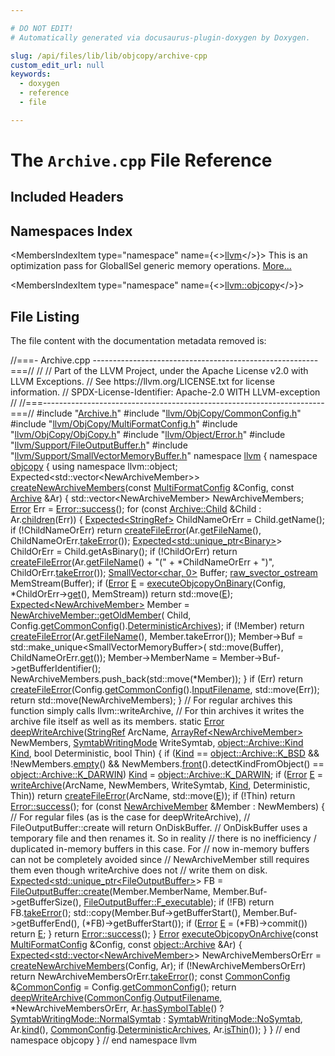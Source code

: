 ```yaml
---

# DO NOT EDIT!
# Automatically generated via docusaurus-plugin-doxygen by Doxygen.

slug: /api/files/lib/lib/objcopy/archive-cpp
custom_edit_url: null
keywords:
  - doxygen
  - reference
  - file

---
```





# The `Archive.cpp` File Reference

<DoxygenPage pluginConfig={pluginConfig}>



## Included Headers

<IncludesList>
<IncludesListItem
  filePath="Archive.h"
  permalink="/docs/api/files/lib/lib/objcopy/archive-h"
  isLocal="true" />
<IncludesListItem
  filePath="llvm/ObjCopy/CommonConfig.h"
  permalink="/docs/api/files/include/include/llvm/include/llvm/objcopy/commonconfig-h"
  isLocal="true" />
<IncludesListItem
  filePath="llvm/ObjCopy/MultiFormatConfig.h"
  permalink="/docs/api/files/include/include/llvm/include/llvm/objcopy/multiformatconfig-h"
  isLocal="true" />
<IncludesListItem
  filePath="llvm/ObjCopy/ObjCopy.h"
  permalink="/docs/api/files/include/include/llvm/include/llvm/objcopy/objcopy-h"
  isLocal="true" />
<IncludesListItem
  filePath="llvm/Object/Error.h"
  permalink="/docs/api/files/include/include/llvm/include/llvm/object/error-h"
  isLocal="true" />
<IncludesListItem
  filePath="llvm/Support/FileOutputBuffer.h"
  permalink="/docs/api/files/include/include/llvm/include/llvm/support/fileoutputbuffer-h"
  isLocal="true" />
<IncludesListItem
  filePath="llvm/Support/SmallVectorMemoryBuffer.h"
  permalink="/docs/api/files/include/include/llvm/include/llvm/support/smallvectormemorybuffer-h"
  isLocal="true" />
</IncludesList>

## Namespaces Index

<MembersIndex>

<MembersIndexItem
  type="namespace"
  name={<><a href="/docs/api/namespaces/llvm">llvm</a></>}>
This is an optimization pass for GlobalISel generic memory operations. <a href="/docs/api/namespaces/llvm/#details">More...</a>
</MembersIndexItem>

<MembersIndexItem
  type="namespace"
  name={<><a href="/docs/api/namespaces/llvm/objcopy">llvm::objcopy</a></>}>
</MembersIndexItem>

</MembersIndex>


## File Listing

The file content with the documentation metadata removed is:

<ProgramListing>

<Link id="l00001" /><CodeLine lineNumber="1"><span class="doxyHighlightComment">//===- Archive.cpp --------------------------------------------------------===//</span></CodeLine>
<Link id="l00002" /><CodeLine lineNumber="2"><span class="doxyHighlightComment">//</span></CodeLine>
<Link id="l00003" /><CodeLine lineNumber="3"><span class="doxyHighlightComment">// Part of the LLVM Project, under the Apache License v2.0 with LLVM Exceptions.</span></CodeLine>
<Link id="l00004" /><CodeLine lineNumber="4"><span class="doxyHighlightComment">// See https://llvm.org/LICENSE.txt for license information.</span></CodeLine>
<Link id="l00005" /><CodeLine lineNumber="5"><span class="doxyHighlightComment">// SPDX-License-Identifier: Apache-2.0 WITH LLVM-exception</span></CodeLine>
<Link id="l00006" /><CodeLine lineNumber="6"><span class="doxyHighlightComment">//</span></CodeLine>
<Link id="l00007" /><CodeLine lineNumber="7"><span class="doxyHighlightComment">//===----------------------------------------------------------------------===//</span></CodeLine>
<Link id="l00008" /><CodeLine lineNumber="8"></CodeLine>
<Link id="l00009" /><CodeLine lineNumber="9"><span class="doxyHighlightPreprocessor">#include &quot;<a href="/docs/api/files/lib/lib/objcopy/archive-h">Archive.h</a>&quot;</span></CodeLine>
<Link id="l00010" /><CodeLine lineNumber="10"><span class="doxyHighlightPreprocessor">#include &quot;<a href="/docs/api/files/include/include/llvm/include/llvm/objcopy/commonconfig-h">llvm/ObjCopy/CommonConfig.h</a>&quot;</span></CodeLine>
<Link id="l00011" /><CodeLine lineNumber="11"><span class="doxyHighlightPreprocessor">#include &quot;<a href="/docs/api/files/include/include/llvm/include/llvm/objcopy/multiformatconfig-h">llvm/ObjCopy/MultiFormatConfig.h</a>&quot;</span></CodeLine>
<Link id="l00012" /><CodeLine lineNumber="12"><span class="doxyHighlightPreprocessor">#include &quot;<a href="/docs/api/files/include/include/llvm/include/llvm/objcopy/objcopy-h">llvm/ObjCopy/ObjCopy.h</a>&quot;</span></CodeLine>
<Link id="l00013" /><CodeLine lineNumber="13"><span class="doxyHighlightPreprocessor">#include &quot;<a href="/docs/api/files/include/include/llvm/include/llvm/object/error-h">llvm/Object/Error.h</a>&quot;</span></CodeLine>
<Link id="l00014" /><CodeLine lineNumber="14"><span class="doxyHighlightPreprocessor">#include &quot;<a href="/docs/api/files/include/include/llvm/include/llvm/support/fileoutputbuffer-h">llvm/Support/FileOutputBuffer.h</a>&quot;</span></CodeLine>
<Link id="l00015" /><CodeLine lineNumber="15"><span class="doxyHighlightPreprocessor">#include &quot;<a href="/docs/api/files/include/include/llvm/include/llvm/support/smallvectormemorybuffer-h">llvm/Support/SmallVectorMemoryBuffer.h</a>&quot;</span></CodeLine>
<Link id="l00016" /><CodeLine lineNumber="16"></CodeLine>
<Link id="l00017" /><CodeLine lineNumber="17"><span class="doxyHighlightKeyword">namespace </span><span class="doxyHighlight"><a href="/docs/api/namespaces/llvm">llvm</a> &#123;</span></CodeLine>
<Link id="l00018" /><CodeLine lineNumber="18"><span class="doxyHighlightKeyword">namespace </span><span class="doxyHighlight"><a href="/docs/api/namespaces/llvm/objcopy">objcopy</a> &#123;</span></CodeLine>
<Link id="l00019" /><CodeLine lineNumber="19"></CodeLine>
<Link id="l00020" /><CodeLine lineNumber="20"><span class="doxyHighlightKeyword">using namespace </span><span class="doxyHighlight">llvm::object;</span></CodeLine>
<Link id="l00021" /><CodeLine lineNumber="21"></CodeLine>
<Link id="l00022" /><CodeLine lineNumber="22"><span class="doxyHighlight">Expected&lt;std::vector&lt;NewArchiveMember&gt;&gt;</span></CodeLine>
<Link id="l00023" /><CodeLine lineNumber="23" lineLink="/docs/api/namespaces/llvm/objcopy/#afb660c7a07ee04be6dac1b6ce20de6d6"><span class="doxyHighlight"><a href="/docs/api/namespaces/llvm/objcopy/#afb660c7a07ee04be6dac1b6ce20de6d6">createNewArchiveMembers</a>(</span><span class="doxyHighlightKeyword">const</span><span class="doxyHighlight"> <a href="/docs/api/classes/llvm/objcopy/multiformatconfig">MultiFormatConfig</a> &amp;Config, </span><span class="doxyHighlightKeyword">const</span><span class="doxyHighlight"> <a href="/docs/api/classes/llvm/object/archive">Archive</a> &amp;Ar) &#123;</span></CodeLine>
<Link id="l00024" /><CodeLine lineNumber="24"><span class="doxyHighlight">  std::vector&lt;NewArchiveMember&gt; NewArchiveMembers;</span></CodeLine>
<Link id="l00025" /><CodeLine lineNumber="25"><span class="doxyHighlight">  <a href="/docs/api/classes/llvm/error">Error</a> Err = <a href="/docs/api/classes/llvm/error/#a4dfd0813c3d0e0a30439b5a3e9196b59">Error::success</a>();</span></CodeLine>
<Link id="l00026" /><CodeLine lineNumber="26"><span class="doxyHighlight">  </span><span class="doxyHighlightKeywordFlow">for</span><span class="doxyHighlight"> (</span><span class="doxyHighlightKeyword">const</span><span class="doxyHighlight"> <a href="/docs/api/classes/llvm/object/archive/child">Archive::Child</a> &amp;Child : Ar.<a href="/docs/api/classes/llvm/object/archive/#a6f1e06f3450b7f027dfac3a136c3f547">children</a>(Err)) &#123;</span></CodeLine>
<Link id="l00027" /><CodeLine lineNumber="27"><span class="doxyHighlight">    <a href="/docs/api/classes/llvm/expected">Expected&lt;StringRef&gt;</a> ChildNameOrErr = Child.getName();</span></CodeLine>
<Link id="l00028" /><CodeLine lineNumber="28"><span class="doxyHighlight">    </span><span class="doxyHighlightKeywordFlow">if</span><span class="doxyHighlight"> (!ChildNameOrErr)</span></CodeLine>
<Link id="l00029" /><CodeLine lineNumber="29"><span class="doxyHighlight">      </span><span class="doxyHighlightKeywordFlow">return</span><span class="doxyHighlight"> <a href="/docs/api/namespaces/llvm/#a0f4ffaa2f15fc8f612a233e3b45510c0">createFileError</a>(Ar.<a href="/docs/api/classes/llvm/object/binary/#acecdb20a61e1b407af83d42e1ad9a3f3">getFileName</a>(), ChildNameOrErr.<a href="/docs/api/classes/llvm/expected/#a94789df4ebd03dc008e8adebaa66ac1f">takeError</a>());</span></CodeLine>
<Link id="l00030" /><CodeLine lineNumber="30"></CodeLine>
<Link id="l00031" /><CodeLine lineNumber="31"><span class="doxyHighlight">    <a href="/docs/api/classes/llvm/expected">Expected&lt;std::unique&#95;ptr&lt;Binary&gt;</a>&gt; ChildOrErr = Child.getAsBinary();</span></CodeLine>
<Link id="l00032" /><CodeLine lineNumber="32"><span class="doxyHighlight">    </span><span class="doxyHighlightKeywordFlow">if</span><span class="doxyHighlight"> (!ChildOrErr)</span></CodeLine>
<Link id="l00033" /><CodeLine lineNumber="33"><span class="doxyHighlight">      </span><span class="doxyHighlightKeywordFlow">return</span><span class="doxyHighlight"> <a href="/docs/api/namespaces/llvm/#a0f4ffaa2f15fc8f612a233e3b45510c0">createFileError</a>(Ar.<a href="/docs/api/classes/llvm/object/binary/#acecdb20a61e1b407af83d42e1ad9a3f3">getFileName</a>() + </span><span class="doxyHighlightStringLiteral">&quot;(&quot;</span><span class="doxyHighlight"> + &#42;ChildNameOrErr + </span><span class="doxyHighlightStringLiteral">&quot;)&quot;</span><span class="doxyHighlight">,</span></CodeLine>
<Link id="l00034" /><CodeLine lineNumber="34"><span class="doxyHighlight">                             ChildOrErr.<a href="/docs/api/classes/llvm/expected/#a94789df4ebd03dc008e8adebaa66ac1f">takeError</a>());</span></CodeLine>
<Link id="l00035" /><CodeLine lineNumber="35"></CodeLine>
<Link id="l00036" /><CodeLine lineNumber="36"><span class="doxyHighlight">    <a href="/docs/api/classes/llvm/smallvector">SmallVector&lt;char, 0&gt;</a> Buffer;</span></CodeLine>
<Link id="l00037" /><CodeLine lineNumber="37"><span class="doxyHighlight">    <a href="/docs/api/classes/llvm/raw-svector-ostream">raw&#95;svector&#95;ostream</a> MemStream(Buffer);</span></CodeLine>
<Link id="l00038" /><CodeLine lineNumber="38"></CodeLine>
<Link id="l00039" /><CodeLine lineNumber="39"><span class="doxyHighlight">    </span><span class="doxyHighlightKeywordFlow">if</span><span class="doxyHighlight"> (<a href="/docs/api/classes/llvm/error">Error</a> <a href="/docs/api/files/lib/lib/ir/builtingcs-cpp/#abb2b3a60ccc38a28239e19a1646e0c8a">E</a> = <a href="/docs/api/namespaces/llvm/objcopy/#af45b538ed42f9864350e9c38c168333e">executeObjcopyOnBinary</a>(Config, &#42;ChildOrErr-&gt;<a href="/docs/api/classes/llvm/expected/#ad26ecbb6920f4ea55f5ed4f64e52342d">get</a>(), MemStream))</span></CodeLine>
<Link id="l00040" /><CodeLine lineNumber="40"><span class="doxyHighlight">      </span><span class="doxyHighlightKeywordFlow">return</span><span class="doxyHighlight"> std::move(<a href="/docs/api/files/lib/lib/ir/builtingcs-cpp/#abb2b3a60ccc38a28239e19a1646e0c8a">E</a>);</span></CodeLine>
<Link id="l00041" /><CodeLine lineNumber="41"></CodeLine>
<Link id="l00042" /><CodeLine lineNumber="42"><span class="doxyHighlight">    <a href="/docs/api/classes/llvm/expected">Expected&lt;NewArchiveMember&gt;</a> Member = <a href="/docs/api/structs/llvm/newarchivemember/#aadff13fd008345361aa920977e0c9e32">NewArchiveMember::getOldMember</a>(</span></CodeLine>
<Link id="l00043" /><CodeLine lineNumber="43"><span class="doxyHighlight">        Child, Config.<a href="/docs/api/classes/llvm/objcopy/multiformatconfig/#ac63baeeb820d1d700e25180b148ad18e">getCommonConfig</a>().<a href="/docs/api/structs/llvm/objcopy/commonconfig/#a8b05a53d014a071653516a835619a22c">DeterministicArchives</a>);</span></CodeLine>
<Link id="l00044" /><CodeLine lineNumber="44"><span class="doxyHighlight">    </span><span class="doxyHighlightKeywordFlow">if</span><span class="doxyHighlight"> (!Member)</span></CodeLine>
<Link id="l00045" /><CodeLine lineNumber="45"><span class="doxyHighlight">      </span><span class="doxyHighlightKeywordFlow">return</span><span class="doxyHighlight"> <a href="/docs/api/namespaces/llvm/#a0f4ffaa2f15fc8f612a233e3b45510c0">createFileError</a>(Ar.<a href="/docs/api/classes/llvm/object/binary/#acecdb20a61e1b407af83d42e1ad9a3f3">getFileName</a>(), Member.takeError());</span></CodeLine>
<Link id="l00046" /><CodeLine lineNumber="46"></CodeLine>
<Link id="l00047" /><CodeLine lineNumber="47"><span class="doxyHighlight">    Member-&gt;Buf = std::make&#95;unique&lt;SmallVectorMemoryBuffer&gt;(</span></CodeLine>
<Link id="l00048" /><CodeLine lineNumber="48"><span class="doxyHighlight">        std::move(Buffer), ChildNameOrErr.<a href="/docs/api/classes/llvm/expected/#ad26ecbb6920f4ea55f5ed4f64e52342d">get</a>());</span></CodeLine>
<Link id="l00049" /><CodeLine lineNumber="49"><span class="doxyHighlight">    Member-&gt;MemberName = Member-&gt;Buf-&gt;getBufferIdentifier();</span></CodeLine>
<Link id="l00050" /><CodeLine lineNumber="50"><span class="doxyHighlight">    NewArchiveMembers.push&#95;back(std::move(&#42;Member));</span></CodeLine>
<Link id="l00051" /><CodeLine lineNumber="51"><span class="doxyHighlight">  &#125;</span></CodeLine>
<Link id="l00052" /><CodeLine lineNumber="52"><span class="doxyHighlight">  </span><span class="doxyHighlightKeywordFlow">if</span><span class="doxyHighlight"> (Err)</span></CodeLine>
<Link id="l00053" /><CodeLine lineNumber="53"><span class="doxyHighlight">    </span><span class="doxyHighlightKeywordFlow">return</span><span class="doxyHighlight"> <a href="/docs/api/namespaces/llvm/#a0f4ffaa2f15fc8f612a233e3b45510c0">createFileError</a>(Config.<a href="/docs/api/classes/llvm/objcopy/multiformatconfig/#ac63baeeb820d1d700e25180b148ad18e">getCommonConfig</a>().<a href="/docs/api/structs/llvm/objcopy/commonconfig/#a24e1ca7d92cbc2a42152ac37dbc0e7ad">InputFilename</a>,</span></CodeLine>
<Link id="l00054" /><CodeLine lineNumber="54"><span class="doxyHighlight">                           std::move(Err));</span></CodeLine>
<Link id="l00055" /><CodeLine lineNumber="55"><span class="doxyHighlight">  </span><span class="doxyHighlightKeywordFlow">return</span><span class="doxyHighlight"> std::move(NewArchiveMembers);</span></CodeLine>
<Link id="l00056" /><CodeLine lineNumber="56"><span class="doxyHighlight">&#125;</span></CodeLine>
<Link id="l00057" /><CodeLine lineNumber="57"></CodeLine>
<Link id="l00058" /><CodeLine lineNumber="58"><span class="doxyHighlightComment">// For regular archives this function simply calls llvm::writeArchive,</span></CodeLine>
<Link id="l00059" /><CodeLine lineNumber="59"><span class="doxyHighlightComment">// For thin archives it writes the archive file itself as well as its members.</span></CodeLine>
<Link id="l00060" /><CodeLine lineNumber="60" lineLink="/docs/api/namespaces/llvm/objcopy/#abe70653ea636e6b63159edf52d38afc5"><span class="doxyHighlightKeyword">static</span><span class="doxyHighlight"> <a href="/docs/api/classes/llvm/error">Error</a> <a href="/docs/api/namespaces/llvm/objcopy/#abe70653ea636e6b63159edf52d38afc5">deepWriteArchive</a>(<a href="/docs/api/classes/llvm/stringref">StringRef</a> ArcName,</span></CodeLine>
<Link id="l00061" /><CodeLine lineNumber="61"><span class="doxyHighlight">                              <a href="/docs/api/classes/llvm/arrayref">ArrayRef&lt;NewArchiveMember&gt;</a> NewMembers,</span></CodeLine>
<Link id="l00062" /><CodeLine lineNumber="62"><span class="doxyHighlight">                              <a href="/docs/api/namespaces/llvm/#aeb5dc600b4b175aae20e7ad49f58a97e">SymtabWritingMode</a> WriteSymtab,</span></CodeLine>
<Link id="l00063" /><CodeLine lineNumber="63"><span class="doxyHighlight">                              <a href="/docs/api/classes/llvm/object/archive/#ab288378fa8bfa0678dd25e36b5198a87">object::Archive::Kind</a> <a href="/docs/api/namespaces/llvm/object/#a42e5b6ee6f67085d2115b2ea44588c47">Kind</a>, </span><span class="doxyHighlightKeywordType">bool</span><span class="doxyHighlight"> Deterministic,</span></CodeLine>
<Link id="l00064" /><CodeLine lineNumber="64"><span class="doxyHighlight">                              </span><span class="doxyHighlightKeywordType">bool</span><span class="doxyHighlight"> Thin) &#123;</span></CodeLine>
<Link id="l00065" /><CodeLine lineNumber="65"><span class="doxyHighlight">  </span><span class="doxyHighlightKeywordFlow">if</span><span class="doxyHighlight"> (<a href="/docs/api/namespaces/llvm/object/#a42e5b6ee6f67085d2115b2ea44588c47">Kind</a> == <a href="/docs/api/classes/llvm/object/archive/#ab288378fa8bfa0678dd25e36b5198a87a769a0d23f23121590187fb224cfa650f">object::Archive::K&#95;BSD</a> &amp;&amp; !NewMembers.<a href="/docs/api/classes/llvm/arrayref/#ac835b8735b1b2faec0efdca236e37d94">empty</a>() &amp;&amp;</span></CodeLine>
<Link id="l00066" /><CodeLine lineNumber="66"><span class="doxyHighlight">      NewMembers.<a href="/docs/api/classes/llvm/arrayref/#a721fc555cb3d8dc2a1a680dcc2ce69b2">front</a>().detectKindFromObject() == <a href="/docs/api/classes/llvm/object/archive/#ab288378fa8bfa0678dd25e36b5198a87a521625eb71f7beb3f5764da18be48ae8">object::Archive::K&#95;DARWIN</a>)</span></CodeLine>
<Link id="l00067" /><CodeLine lineNumber="67"><span class="doxyHighlight">    <a href="/docs/api/namespaces/llvm/object/#a42e5b6ee6f67085d2115b2ea44588c47">Kind</a> = <a href="/docs/api/classes/llvm/object/archive/#ab288378fa8bfa0678dd25e36b5198a87a521625eb71f7beb3f5764da18be48ae8">object::Archive::K&#95;DARWIN</a>;</span></CodeLine>
<Link id="l00068" /><CodeLine lineNumber="68"></CodeLine>
<Link id="l00069" /><CodeLine lineNumber="69"><span class="doxyHighlight">  </span><span class="doxyHighlightKeywordFlow">if</span><span class="doxyHighlight"> (<a href="/docs/api/classes/llvm/error">Error</a> <a href="/docs/api/files/lib/lib/ir/builtingcs-cpp/#abb2b3a60ccc38a28239e19a1646e0c8a">E</a> = <a href="/docs/api/namespaces/llvm/#a1437ccb0a1879b013ec4e26ed265bc4a">writeArchive</a>(ArcName, NewMembers, WriteSymtab, <a href="/docs/api/namespaces/llvm/object/#a42e5b6ee6f67085d2115b2ea44588c47">Kind</a>,</span></CodeLine>
<Link id="l00070" /><CodeLine lineNumber="70"><span class="doxyHighlight">                             Deterministic, Thin))</span></CodeLine>
<Link id="l00071" /><CodeLine lineNumber="71"><span class="doxyHighlight">    </span><span class="doxyHighlightKeywordFlow">return</span><span class="doxyHighlight"> <a href="/docs/api/namespaces/llvm/#a0f4ffaa2f15fc8f612a233e3b45510c0">createFileError</a>(ArcName, std::move(<a href="/docs/api/files/lib/lib/ir/builtingcs-cpp/#abb2b3a60ccc38a28239e19a1646e0c8a">E</a>));</span></CodeLine>
<Link id="l00072" /><CodeLine lineNumber="72"></CodeLine>
<Link id="l00073" /><CodeLine lineNumber="73"><span class="doxyHighlight">  </span><span class="doxyHighlightKeywordFlow">if</span><span class="doxyHighlight"> (!Thin)</span></CodeLine>
<Link id="l00074" /><CodeLine lineNumber="74"><span class="doxyHighlight">    </span><span class="doxyHighlightKeywordFlow">return</span><span class="doxyHighlight"> <a href="/docs/api/classes/llvm/error/#a4dfd0813c3d0e0a30439b5a3e9196b59">Error::success</a>();</span></CodeLine>
<Link id="l00075" /><CodeLine lineNumber="75"></CodeLine>
<Link id="l00076" /><CodeLine lineNumber="76"><span class="doxyHighlight">  </span><span class="doxyHighlightKeywordFlow">for</span><span class="doxyHighlight"> (</span><span class="doxyHighlightKeyword">const</span><span class="doxyHighlight"> <a href="/docs/api/structs/llvm/newarchivemember">NewArchiveMember</a> &amp;Member : NewMembers) &#123;</span></CodeLine>
<Link id="l00077" /><CodeLine lineNumber="77"><span class="doxyHighlight">    </span><span class="doxyHighlightComment">// For regular files (as is the case for deepWriteArchive),</span></CodeLine>
<Link id="l00078" /><CodeLine lineNumber="78"><span class="doxyHighlight">    </span><span class="doxyHighlightComment">// FileOutputBuffer::create will return OnDiskBuffer.</span></CodeLine>
<Link id="l00079" /><CodeLine lineNumber="79"><span class="doxyHighlight">    </span><span class="doxyHighlightComment">// OnDiskBuffer uses a temporary file and then renames it. So in reality</span></CodeLine>
<Link id="l00080" /><CodeLine lineNumber="80"><span class="doxyHighlight">    </span><span class="doxyHighlightComment">// there is no inefficiency / duplicated in-memory buffers in this case. For</span></CodeLine>
<Link id="l00081" /><CodeLine lineNumber="81"><span class="doxyHighlight">    </span><span class="doxyHighlightComment">// now in-memory buffers can not be completely avoided since</span></CodeLine>
<Link id="l00082" /><CodeLine lineNumber="82"><span class="doxyHighlight">    </span><span class="doxyHighlightComment">// NewArchiveMember still requires them even though writeArchive does not</span></CodeLine>
<Link id="l00083" /><CodeLine lineNumber="83"><span class="doxyHighlight">    </span><span class="doxyHighlightComment">// write them on disk.</span></CodeLine>
<Link id="l00084" /><CodeLine lineNumber="84"><span class="doxyHighlight">    <a href="/docs/api/classes/llvm/expected">Expected&lt;std::unique&#95;ptr&lt;FileOutputBuffer&gt;</a>&gt; FB =</span></CodeLine>
<Link id="l00085" /><CodeLine lineNumber="85"><span class="doxyHighlight">        <a href="/docs/api/classes/llvm/fileoutputbuffer/#a3a10ce8cad8fee5d6a4c55270866aa05">FileOutputBuffer::create</a>(Member.MemberName, Member.Buf-&gt;getBufferSize(),</span></CodeLine>
<Link id="l00086" /><CodeLine lineNumber="86"><span class="doxyHighlight">                                 <a href="/docs/api/classes/llvm/fileoutputbuffer/#af1b284b267d7f4e6bac7b2e2f5916543afe6cf01b015c486f72450c8dee965b43">FileOutputBuffer::F&#95;executable</a>);</span></CodeLine>
<Link id="l00087" /><CodeLine lineNumber="87"><span class="doxyHighlight">    </span><span class="doxyHighlightKeywordFlow">if</span><span class="doxyHighlight"> (!FB)</span></CodeLine>
<Link id="l00088" /><CodeLine lineNumber="88"><span class="doxyHighlight">      </span><span class="doxyHighlightKeywordFlow">return</span><span class="doxyHighlight"> FB.<a href="/docs/api/classes/llvm/expected/#a94789df4ebd03dc008e8adebaa66ac1f">takeError</a>();</span></CodeLine>
<Link id="l00089" /><CodeLine lineNumber="89"><span class="doxyHighlight">    std::copy(Member.Buf-&gt;getBufferStart(), Member.Buf-&gt;getBufferEnd(),</span></CodeLine>
<Link id="l00090" /><CodeLine lineNumber="90"><span class="doxyHighlight">              (&#42;FB)-&gt;getBufferStart());</span></CodeLine>
<Link id="l00091" /><CodeLine lineNumber="91"><span class="doxyHighlight">    </span><span class="doxyHighlightKeywordFlow">if</span><span class="doxyHighlight"> (<a href="/docs/api/classes/llvm/error">Error</a> <a href="/docs/api/files/lib/lib/ir/builtingcs-cpp/#abb2b3a60ccc38a28239e19a1646e0c8a">E</a> = (&#42;FB)-&gt;commit())</span></CodeLine>
<Link id="l00092" /><CodeLine lineNumber="92"><span class="doxyHighlight">      </span><span class="doxyHighlightKeywordFlow">return</span><span class="doxyHighlight"> <a href="/docs/api/files/lib/lib/ir/builtingcs-cpp/#abb2b3a60ccc38a28239e19a1646e0c8a">E</a>;</span></CodeLine>
<Link id="l00093" /><CodeLine lineNumber="93"><span class="doxyHighlight">  &#125;</span></CodeLine>
<Link id="l00094" /><CodeLine lineNumber="94"><span class="doxyHighlight">  </span><span class="doxyHighlightKeywordFlow">return</span><span class="doxyHighlight"> <a href="/docs/api/classes/llvm/error/#a4dfd0813c3d0e0a30439b5a3e9196b59">Error::success</a>();</span></CodeLine>
<Link id="l00095" /><CodeLine lineNumber="95"><span class="doxyHighlight">&#125;</span></CodeLine>
<Link id="l00096" /><CodeLine lineNumber="96"></CodeLine>
<Link id="l00097" /><CodeLine lineNumber="97" lineLink="/docs/api/namespaces/llvm/objcopy/#af5cb5b86f3ef0aa8fee5da90f3635bad"><span class="doxyHighlight"><a href="/docs/api/classes/llvm/error">Error</a> <a href="/docs/api/namespaces/llvm/objcopy/#af5cb5b86f3ef0aa8fee5da90f3635bad">executeObjcopyOnArchive</a>(</span><span class="doxyHighlightKeyword">const</span><span class="doxyHighlight"> <a href="/docs/api/classes/llvm/objcopy/multiformatconfig">MultiFormatConfig</a> &amp;Config,</span></CodeLine>
<Link id="l00098" /><CodeLine lineNumber="98"><span class="doxyHighlight">                              </span><span class="doxyHighlightKeyword">const</span><span class="doxyHighlight"> <a href="/docs/api/classes/llvm/object/archive">object::Archive</a> &amp;Ar) &#123;</span></CodeLine>
<Link id="l00099" /><CodeLine lineNumber="99"><span class="doxyHighlight">  <a href="/docs/api/classes/llvm/expected">Expected&lt;std::vector&lt;NewArchiveMember&gt;</a>&gt; NewArchiveMembersOrErr =</span></CodeLine>
<Link id="l00100" /><CodeLine lineNumber="100"><span class="doxyHighlight">      <a href="/docs/api/namespaces/llvm/objcopy/#afb660c7a07ee04be6dac1b6ce20de6d6">createNewArchiveMembers</a>(Config, Ar);</span></CodeLine>
<Link id="l00101" /><CodeLine lineNumber="101"><span class="doxyHighlight">  </span><span class="doxyHighlightKeywordFlow">if</span><span class="doxyHighlight"> (!NewArchiveMembersOrErr)</span></CodeLine>
<Link id="l00102" /><CodeLine lineNumber="102"><span class="doxyHighlight">    </span><span class="doxyHighlightKeywordFlow">return</span><span class="doxyHighlight"> NewArchiveMembersOrErr.<a href="/docs/api/classes/llvm/expected/#a94789df4ebd03dc008e8adebaa66ac1f">takeError</a>();</span></CodeLine>
<Link id="l00103" /><CodeLine lineNumber="103"><span class="doxyHighlight">  </span><span class="doxyHighlightKeyword">const</span><span class="doxyHighlight"> <a href="/docs/api/structs/llvm/objcopy/commonconfig">CommonConfig</a> &amp;<a href="/docs/api/structs/llvm/objcopy/commonconfig">CommonConfig</a> = Config.<a href="/docs/api/classes/llvm/objcopy/multiformatconfig/#ac63baeeb820d1d700e25180b148ad18e">getCommonConfig</a>();</span></CodeLine>
<Link id="l00104" /><CodeLine lineNumber="104"><span class="doxyHighlight">  </span><span class="doxyHighlightKeywordFlow">return</span><span class="doxyHighlight"> <a href="/docs/api/namespaces/llvm/objcopy/#abe70653ea636e6b63159edf52d38afc5">deepWriteArchive</a>(<a href="/docs/api/structs/llvm/objcopy/commonconfig">CommonConfig</a>.<a href="/docs/api/structs/llvm/objcopy/commonconfig/#a8a04952cef062450e2bd671d5e4b3c0c">OutputFilename</a>, &#42;NewArchiveMembersOrErr,</span></CodeLine>
<Link id="l00105" /><CodeLine lineNumber="105"><span class="doxyHighlight">                          Ar.<a href="/docs/api/classes/llvm/object/archive/#a84bb2caca83d65db03695cf2e035f410">hasSymbolTable</a>() ? <a href="/docs/api/namespaces/llvm/#aeb5dc600b4b175aae20e7ad49f58a97ea30775470d0f88f80f173eed5e820b10b">SymtabWritingMode::NormalSymtab</a></span></CodeLine>
<Link id="l00106" /><CodeLine lineNumber="106"><span class="doxyHighlight">                                              : <a href="/docs/api/namespaces/llvm/#aeb5dc600b4b175aae20e7ad49f58a97eaefec6932c057109f69458cec4657d4c5">SymtabWritingMode::NoSymtab</a>,</span></CodeLine>
<Link id="l00107" /><CodeLine lineNumber="107"><span class="doxyHighlight">                          Ar.<a href="/docs/api/classes/llvm/object/archive/#a8ba32220e0e4128ca33ebc90738780eb">kind</a>(), <a href="/docs/api/structs/llvm/objcopy/commonconfig">CommonConfig</a>.<a href="/docs/api/structs/llvm/objcopy/commonconfig/#a8b05a53d014a071653516a835619a22c">DeterministicArchives</a>,</span></CodeLine>
<Link id="l00108" /><CodeLine lineNumber="108"><span class="doxyHighlight">                          Ar.<a href="/docs/api/classes/llvm/object/archive/#a0a831e9d8a13d29158e9607b50e46b9b">isThin</a>());</span></CodeLine>
<Link id="l00109" /><CodeLine lineNumber="109"><span class="doxyHighlight">&#125;</span></CodeLine>
<Link id="l00110" /><CodeLine lineNumber="110"></CodeLine>
<Link id="l00111" /><CodeLine lineNumber="111"><span class="doxyHighlight">&#125; </span><span class="doxyHighlightComment">// end namespace objcopy</span></CodeLine>
<Link id="l00112" /><CodeLine lineNumber="112"><span class="doxyHighlight">&#125; </span><span class="doxyHighlightComment">// end namespace llvm</span></CodeLine>

</ProgramListing>


</DoxygenPage>

